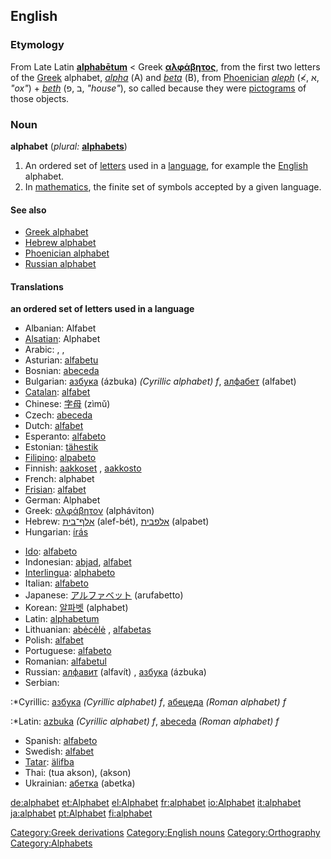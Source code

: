 {{wikipedia}}
==English==

===Etymology===
From Late Latin '''[[alphabetum|alphabētum]]''' < Greek '''[[αλφάβητος]]''', from the first two letters of the [[Greek]] alphabet, ''[[alpha]]'' (Α) and ''[[beta]]'' (Β), from [[Phoenician]] ''[[aleph]]'' (≮, א, ''"ox"'') + ''[[beth]]'' (ב ,פ, ''"house"''), so called because they were [[pictogram]]s of those objects.

===Noun===
'''alphabet'''  (''plural:'' '''[[alphabets]]''')

# An ordered set of [[letter]]s used in a [[language]], for example the [[English]] alphabet.
# In [[mathematics]], the finite set of symbols accepted by a given language.

====See also====
*[[Greek alphabet]]
*[[Hebrew alphabet]]
*[[Phoenician alphabet]]
*[[Russian alphabet]]

====Translations====
'''an ordered set of letters used in a language'''
{{top}}
*Albanian: Alfabet
*[[Alsatian]]: Alphabet
*Arabic: {{ARchar|[[حروف الهجاء|حُرُوفُ الهِجَاء]]}} {{IPAchar|(ħurúːf al-hijáː’)}}, {{ARchar|[[ابجد|أبْجَد]]}} {{IPAchar|(’ábʤad)}}, {{ARchar|[[الألفباء|الألِفْبَاء]]}} {{IPAchar|(al-’alifbáː’)}}
*Asturian: [[alfabetu]]
*Bosnian: [[abeceda]]
*Bulgarian: [[азбука]] (ázbuka) ''(Cyrillic alphabet) f'', [[алфабет]] (alfabet)
*[[Catalan]]: [[alfabet]]
*Chinese: [[字母]] (zìmǔ)
*Czech: [[abeceda]]
*Dutch: [[alfabet]]
*Esperanto: [[alfabeto]]
*Estonian: [[tähestik]]
*[[Filipino]]: [[alpabeto]]
*Finnish: [[aakkoset]] {{p}}, [[aakkosto]]
*French: alphabet {{m}}
*[[Frisian]]: [[alfabet]]
*German: Alphabet {{n}}
*Greek: [[αλφάβητον]] (alpháviton) {{n}}
*Hebrew: [[אלף־בית]] (alef-bét), [[אלפבית]] (alpabet)
*Hungarian: [[írás]]
{{mid}}
*[[Ido]]: [[alfabeto]]
*Indonesian: [[abjad]], [[alfabet]]
*[[Interlingua]]: [[alphabeto]]
*Italian: [[alfabeto]] {{m}}
*Japanese: [[アルファベット]] (arufabetto)
*Korean: [[알파벳]] (alphabet)
*Latin: [[alphabetum]] {{n}}
*Lithuanian: [[abėcėlė]] {{f}}, [[alfabetas]] {{m}}
*Polish: [[alfabet]] {{m}}
*Portuguese: [[alfabeto]] {{m}}
*Romanian: [[alfabetul]]
*Russian: [[алфавит]] (alfavít) {{m}}, [[азбука]] (ázbuka) {{f}}
*Serbian:
:*Cyrillic: [[азбука]] ''(Cyrillic alphabet) f'', [[абецеда]] ''(Roman alphabet) f''
:*Latin: [[azbuka]] ''(Cyrillic alphabet) f'', [[abeceda]] ''(Roman alphabet) f''
*Spanish: [[alfabeto]] {{m}}
*Swedish: [[alfabet]]
*[[Tatar]]: [[älifba]]
*Thai: {{THchar|[[ตัวอักษร]]}} (tua akson), {{THchar|[[อักษร]]}} (akson)
*Ukrainian: [[абетка]] (abetka) {{f}}
{{bottom}}

[[Category:Greek derivations]]
[[Category:English nouns]]
[[Category:Orthography]]
[[Category:Alphabets]]

[[de:alphabet]]
[[et:Alphabet]]
[[el:Alphabet]]
[[fr:alphabet]]
[[io:Alphabet]]
[[it:alphabet]]
[[ja:alphabet]]
[[pt:Alphabet]]
[[fi:alphabet]]